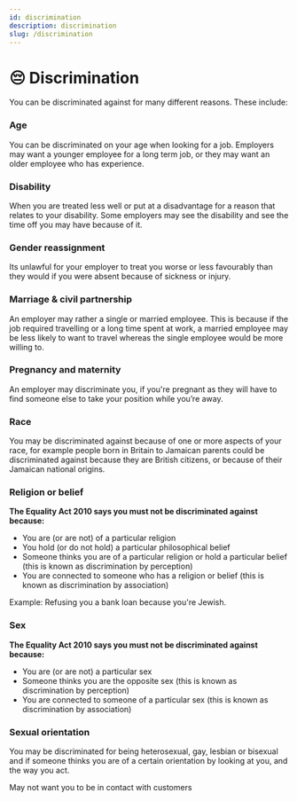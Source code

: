 ```yaml
---
id: discrimination
description: discrimination
slug: /discrimination
---
```


# 😔 Discrimination


You can be discriminated against for many different reasons. These include:

### Age

You can be discriminated on your age when looking for a job. Employers may want a younger employee for a long term job, or they may want an older employee who has experience.


### Disability

When you are treated less well or put at a disadvantage for a reason that relates to your disability. Some employers may see the disability and see the time off you may have because of it.


### Gender reassignment

Its unlawful for your employer to treat you worse or less favourably than they would if you were absent because of sickness or injury.

### Marriage & civil partnership

An employer may rather a single or married employee. This is because if the job required travelling or a long time spent at work, a married employee may be less likely to want to travel whereas the single employee would be more willing to.

### Pregnancy and maternity

An employer may discriminate you, if you're pregnant as they will have to find someone else to take your position while you’re away.

### Race

You may be discriminated against because of one or more aspects of your race, for example people born in Britain to Jamaican parents could be discriminated against because they are British citizens, or because of their Jamaican national origins.

### Religion or belief

**The Equality Act 2010 says you must not be discriminated against because:**

- You are (or are not) of a particular religion
- You hold (or do not hold) a particular philosophical belief
- Someone thinks you are of a particular religion or hold a particular belief (this is known as discrimination by perception)
- You are connected to someone who has a religion or belief (this is known as discrimination by association)

Example:
 Refusing you a bank loan because you're Jewish.

### Sex

**The Equality Act 2010 says you must not be discriminated against because:**

- You are (or are not) a particular sex
- Someone thinks you are the opposite sex (this is known as discrimination by perception)
- You are connected to someone of a particular sex (this is known as discrimination by association)

### Sexual orientation

You may be discriminated for being heterosexual, gay, lesbian or bisexual and if someone thinks you are of a certain orientation by looking at you, and the way you act.

May not want you to be in contact with customers